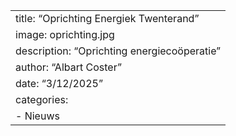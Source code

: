 ---
title: "Oprichting Energiek Twenterand"
image: oprichting.jpg
description: "Oprichting energiecoöperatie"
author: "Albart Coster"
date: "3/12/2025"
categories:
  - Nieuws
---